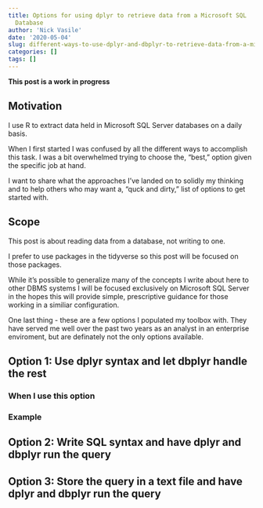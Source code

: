 ```yaml
---
title: Options for using dplyr to retrieve data from a Microsoft SQL
  Database
author: 'Nick Vasile'
date: '2020-05-04'
slug: different-ways-to-use-dplyr-and-dbplyr-to-retrieve-data-from-a-microsoft-sql-database
categories: []
tags: []
---
```


**This post is a work in progress**

## Motivation

I use R to extract data held in Microsoft SQL Server databases on a daily basis. 

When I first started I was confused by all the different ways to accomplish this task. I was a bit overwhelmed trying to choose the, "best," option given the specific job at hand.

I want to share what the approaches I've landed on to solidly my thinking and to help others who may want a, "quck and dirty," list of options to get started with.

## Scope 

This post is about reading data from a database, not writing to one.

I prefer to use packages in the tidyverse so this post will be focused on those  packages.

While it's possible to generalize many of the concepts I write about here to other DBMS systems I will be focused exclusively on Microsoft SQL Server in the hopes this will provide simple, prescriptive guidance for those working in a similiar configuration.

One last thing - these are a few options I populated my toolbox with. They have served me well over the past two years as an analyst in an enterprise enviroment, but are definately not the only options available.

## Option 1: Use dplyr syntax and let dbplyr handle the rest

### When I use this option


### Example

## Option 2: Write SQL syntax and have dplyr and dbplyr run the query

## Option 3: Store the query in a text file and have dplyr and dbplyr run the query
